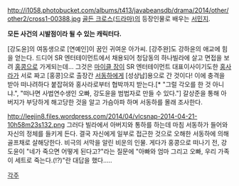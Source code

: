 http://i1058.photobucket.com/albums/t413/javabeansdb/drama/2014/other/other2/cross1-00388.jpg
[[골든 크로스(드라마)]]의 등장인물로 배우는 [[서민지]].

'''모든 사건의 시발점이라 될 수 있는 캐릭터다.'''

[강도윤]의 여동생으로 [연예인]이 꿈인 귀여운 아가씨. [강주완]도 강하윤의 애교에 힘을 얻는다. 드디어 SR 엔터테이먼트에서 채용되어 청담동의 하나빌라에 살고 면접을 보려 [[홍콩]]으로 가게되는데... 그것은 [[마이클 장]]이 SR 엔터테이먼트 대표이사이기도한 [[홍사라]]가 서로 짜고 [홍콩]으로 출장간 [[서동하]]에게 [성상납]용으로 간 것이다! 이에 충격을 받아 떠나려하다 붙잡혀와 홍사라로부터 협박까지 받는다.[* "그럴 각오를 한 것 아니냐.", "떠나면 사법연수생인 오빠, 강도윤을 범법자로 만들 수 있다."] 갈상준을 통해 아버지가 부당하게 해고당한 것을 알고 가슴아파 하며 서동하를 몰래 조사한다.

http://leejin8.files.wordpress.com/2014/04/vlcsnap-2014-04-21-10h58m23s132.png
그러다 빌라에서 아버지와 통하를 하는데 마침 서동하가 들어와 자신의 정체를 들키게 든다. 결국 자신에게 일부로 접근한 것으로 오해한 서동하에 의해 골프채로 살해당한다. 비극의 서막을 알린 비운의 인물. 게다가 홍콩으로 떠나기 전, 강도윤이 "네가 죽으면 어떻게 된다고?"라는 질문에 "아빠와 엄마 그리고 오빠, 우리 가족이 세트로 죽는다.(!?)"란 대답을 했다.....


[[각주]]
